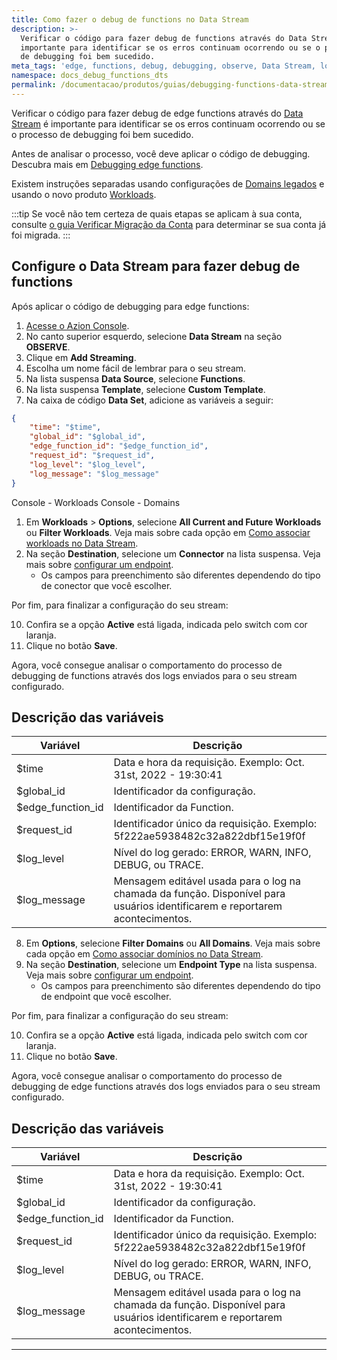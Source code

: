 ```yaml
---
title: Como fazer o debug de functions no Data Stream
description: >-
  Verificar o código para fazer debug de functions através do Data Stream é
  importante para identificar se os erros continuam ocorrendo ou se o processo
  de debugging foi bem sucedido.
meta_tags: 'edge, functions, debug, debugging, observe, Data Stream, logs'
namespace: docs_debug_functions_dts
permalink: /documentacao/produtos/guias/debugging-functions-data-stream/
---
```



<Apiv4Rollout />


Verificar o código para fazer debug de edge functions através do [Data Stream](/pt-br/documentacao/produtos/observe/data-stream/) é importante para identificar se os erros continuam ocorrendo ou se o processo de debugging foi bem sucedido.

Antes de analisar o processo, você deve aplicar o código de debugging. Descubra mais em [Debugging edge functions](/pt-br/documentacao/devtools/debugging/).

Existem instruções separadas usando configurações de [Domains legados](/pt-br/documentacao/produtos/build/edge-application/domains/) e usando o novo produto [Workloads](/pt-br/documentacao/produtos/secure/workloads).

:::tip
Se você não tem certeza de quais etapas se aplicam à sua conta, consulte [o guia Verificar Migração da Conta](/pt-br/documentacao/produtos/guias/verificar-migracao-conta/) para determinar se sua conta já foi migrada.
:::


## Configure o Data Stream para fazer debug de functions

Após aplicar o código de debugging para edge functions:

1. [Acesse o Azion Console](https://console.azion.com).
2. No canto superior esquerdo, selecione **Data Stream** na seção **OBSERVE**.
3. Clique em **Add Streaming**.
4. Escolha um nome fácil de lembrar para o seu stream.
5. Na lista suspensa **Data Source**, selecione **Functions**.
6. Na lista suspensa **Template**, selecione **Custom Template**.
7. Na caixa de código **Data Set**, adicione as variáveis a seguir:

```json
{
	"time": "$time",
    "global_id": "$global_id",
    "edge_function_id": "$edge_function_id",
    "request_id": "$request_id",
    "log_level": "$log_level",
    "log_message": "$log_message"
}
```

<Tabs client:visible>
    <Fragment slot="tab.consoleworkloads">Console - Workloads</Fragment>
    <Fragment slot="tab.consoledomains">Console - Domains</Fragment>

<Fragment slot="panel.consoleworkloads">

1. Em **Workloads** > **Options**, selecione **All Current and Future Workloads** ou **Filter Workloads**. Veja mais sobre cada opção em [Como associar workloads no Data Stream](/pt-br/documentacao/produtos/guias/data-stream-associar-workloads/).
2. Na seção **Destination**, selecione um **Connector** na lista suspensa. Veja mais sobre [configurar um endpoint](/pt-br/documentacao/produtos/observe/data-stream/#endpoints).
    - Os campos para preenchimento são diferentes dependendo do tipo de conector que você escolher.


Por fim, para finalizar a configuração do seu stream:

10. Confira se a opção **Active** está ligada, indicada pelo switch com cor laranja.
11. Clique no botão **Save**.

Agora, você consegue analisar o comportamento do processo de debugging de functions através dos logs enviados para o seu stream configurado.

## Descrição das variáveis

| Variável          | Descrição                                                   |
| ----------------- | ----------------------------------------------------------- |
| $time             | Data e hora da requisição. Exemplo: Oct. 31st, 2022 - 19:30:41                               |
| $global_id        | Identificador da configuração.                                        |
| $edge_function_id | Identificador da Function.                                   |
| $request_id       | Identificador único da requisição. Exemplo: 5f222ae5938482c32a822dbf15e19f0f                                         |
| $log_level        | Nível do log gerado: ERROR, WARN, INFO, DEBUG, ou TRACE. |
| $log_message      | Mensagem editável usada para o log na chamada da função. Disponível para usuários identificarem e reportarem acontecimentos.     |

</Fragment>

<Fragment slot="panel.consoledomains">

8. Em **Options**, selecione **Filter Domains** ou **All Domains**. Veja mais sobre cada opção em [Como associar domínios no Data Stream](/pt-br/documentacao/produtos/guias/data-stream-associar-dominios/).
9.  Na seção **Destination**, selecione um **Endpoint Type** na lista suspensa. Veja mais sobre [configurar um endpoint](/pt-br/documentacao/produtos/observe/data-stream/#endpoints).
    - Os campos para preenchimento são diferentes dependendo do tipo de endpoint que você escolher.


Por fim, para finalizar a configuração do seu stream:

10. Confira se a opção **Active** está ligada, indicada pelo switch com cor laranja.
11. Clique no botão **Save**.

Agora, você consegue analisar o comportamento do processo de debugging de edge functions através dos logs enviados para o seu stream configurado.

## Descrição das variáveis

| Variável          | Descrição                                                   |
| ----------------- | ----------------------------------------------------------- |
| $time             | Data e hora da requisição. Exemplo: Oct. 31st, 2022 - 19:30:41                               |
| $global_id        | Identificador da configuração.                                        |
| $edge_function_id | Identificador da Function.                                   |
| $request_id       | Identificador único da requisição. Exemplo: 5f222ae5938482c32a822dbf15e19f0f                                         |
| $log_level        | Nível do log gerado: ERROR, WARN, INFO, DEBUG, ou TRACE. |
| $log_message      | Mensagem editável usada para o log na chamada da função. Disponível para usuários identificarem e reportarem acontecimentos.     |

</Fragment>
</Tabs>



---

